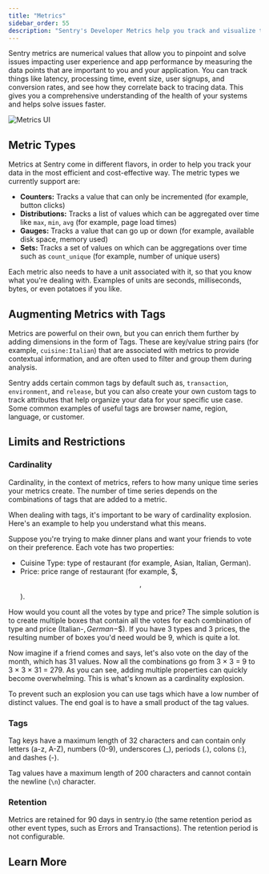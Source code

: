 ```yaml
---
title: "Metrics"
sidebar_order: 55
description: "Sentry's Developer Metrics help you track and visualize the data points you care about over time, making it easier to monitor your application health and identify issues."
---
```


<Include name="feature-stage-alpha-metrics.mdx" />

Sentry metrics are numerical values that allow you to pinpoint and solve issues impacting user experience and app performance by measuring the data points that are important to you and your application. You can track things like latency, processing time, event size, user signups, and conversion rates, and see how they correlate back to tracing data. This gives you a comprehensive understanding of the health of your systems and helps solve issues faster.

![Metrics UI](./img/Index.png)

## Metric Types

Metrics at Sentry come in different flavors, in order to help you track your data in the most efficient and cost-effective way. The metric types we currently support are:

- **Counters:** Tracks a value that can only be incremented (for example, button clicks)
- **Distributions:** Tracks a list of values which can be aggregated over time like `max`, `min`, `avg` (for example, page load times)
- **Gauges:** Tracks a value that can go up or down (for example, available disk space, memory used)
- **Sets:** Tracks a set of values on which can be aggregations over time such as `count_unique` (for example, number of unique users)

Each metric also needs to have a unit associated with it, so that you know what you're dealing with. Examples of units are seconds, milliseconds, bytes, or even potatoes if you like.

## Augmenting Metrics with Tags

Metrics are powerful on their own, but you can enrich them further by adding dimensions in the form of Tags. These are key/value string pairs (for example, `cuisine:Italian`) that are associated with metrics to provide contextual information, and are often used to filter and group them during analysis.

Sentry adds certain common tags by default such as, `transaction`, `environment`, and `release`, but you can also create your own custom tags to track attributes that help organize your data for your specific use case. Some common examples of useful tags are browser name, region, language, or customer.

## Limits and Restrictions

### Cardinality

Cardinality, in the context of metrics, refers to how many unique time series your metrics create. The number of time series depends on the combinations of tags that are added to a metric.

When dealing with tags, it's important to be wary of cardinality explosion. Here's an example to help you understand what this means.

Suppose you're trying to make dinner plans and want your friends to vote on their preference. Each vote has two properties:

- Cuisine Type: type of restaurant (for example, Asian, Italian, German).
- Price: price range of restaurant (for example, $, $$, $$).

How would you count all the votes by type and price? The simple solution is to create multiple boxes that contain all the votes for each combination of type and price (Italian-$, German-$$). If you have 3 types and 3 prices, the resulting number of boxes you'd need would be 9, which is quite a lot.

Now imagine if a friend comes and says, let's also vote on the day of the month, which has 31 values. Now all the combinations go from 3 × 3 = 9 to 3 × 3 × 31 = 279. As you can see, adding multiple properties can quickly become overwhelming. This is what's known as a cardinality explosion.

To prevent such an explosion you can use tags which have a low number of distinct values. The end goal is to have a small product of the tag values.

### Tags

Tag keys have a maximum length of 32 characters and can contain only letters (a-z, A-Z), numbers (0-9), underscores (\_), periods (.), colons (:), and dashes (-).

Tag values have a maximum length of 200 characters and cannot contain the newline (`\n`) character.

### Retention

Metrics are retained for 90 days in sentry.io (the same retention period as other event types, such as Errors and Transactions). The retention period is not configurable.

## Learn More

<PageGrid />
